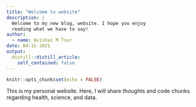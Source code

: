 ---
title: "Welcome to website"
description: |
  Welcome to my new blog, website. I hope you enjoy 
  reading what we have to say!
author:
  - name: Avishai M Tsur
date: 04-15-2021
output:
  distill::distill_article:
    self_contained: false
---

```{r setup, include=FALSE}
knitr::opts_chunk$set(echo = FALSE)
```

This is my personal website. Here, I will share thoughts and code chunks regarding health, science, and data.


